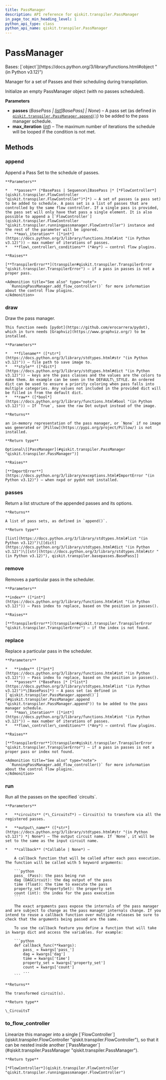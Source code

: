 ```yaml
---
title: PassManager
description: API reference for qiskit.transpiler.PassManager
in_page_toc_min_heading_level: 1
python_api_type: class
python_api_name: qiskit.transpiler.PassManager
---
```


# PassManager

<Class id="qiskit.transpiler.PassManager" github="https://github.com/qiskit/qiskit/tree/stable/0.25/qiskit/transpiler/passmanager.py" signature="qiskit.transpiler.PassManager(passes=None, max_iteration=1000)">
  Bases: [`object`](https://docs.python.org/3/library/functions.html#object "(in Python v3.12)")

  Manager for a set of Passes and their scheduling during transpilation.

  Initialize an empty PassManager object (with no passes scheduled).

  **Parameters**

  *   **passes** (*BasePass |* [*list*](https://docs.python.org/3/library/stdtypes.html#list "(in Python v3.12)")*\[BasePass] | None*) – A pass set (as defined in [`qiskit.transpiler.PassManager.append()`](#qiskit.transpiler.PassManager.append "qiskit.transpiler.PassManager.append")) to be added to the pass manager schedule.
  *   **max\_iteration** ([*int*](https://docs.python.org/3/library/functions.html#int "(in Python v3.12)")) – The maximum number of iterations the schedule will be looped if the condition is not met.

  ## Methods

  ### append

  <Function id="qiskit.transpiler.PassManager.append" name="append" signature="append(passes, max_iteration=None, **flow_controller_conditions)">
    Append a Pass Set to the schedule of passes.

    **Parameters**

    *   **passes** (*BasePass | Sequence\[BasePass |* [*FlowController*](qiskit.transpiler.FlowController "qiskit.transpiler.FlowController")*]*) – A set of passes (a pass set) to be added to schedule. A pass set is a list of passes that are controlled by the same flow controller. If a single pass is provided, the pass set will only have that pass a single element. It is also possible to append a [`FlowController`](qiskit.transpiler.FlowController "qiskit.transpiler.runningpassmanager.FlowController") instance and the rest of the parameter will be ignored.
    *   **max\_iteration** ([*int*](https://docs.python.org/3/library/functions.html#int "(in Python v3.12)")) – max number of iterations of passes.
    *   **flow\_controller\_conditions** (*Any*) – control flow plugins.

    **Raises**

    [**TranspilerError**](transpiler#qiskit.transpiler.TranspilerError "qiskit.transpiler.TranspilerError") – if a pass in passes is not a proper pass.

    <Admonition title="See also" type="note">
      `RunningPassManager.add_flow_controller()` for more information about the control flow plugins.
    </Admonition>
  </Function>

  ### draw

  <Function id="qiskit.transpiler.PassManager.draw" name="draw" signature="draw(filename=None, style=None, raw=False)">
    Draw the pass manager.

    This function needs [pydot](https://github.com/erocarrera/pydot), which in turn needs [Graphviz](https://www.graphviz.org/) to be installed.

    **Parameters**

    *   **filename** ([*str*](https://docs.python.org/3/library/stdtypes.html#str "(in Python v3.12)")) – file path to save image to.
    *   **style** ([*dict*](https://docs.python.org/3/library/stdtypes.html#dict "(in Python v3.12)")) – keys are the pass classes and the values are the colors to make them. An example can be seen in the DEFAULT\_STYLE. An ordered dict can be used to ensure a priority coloring when pass falls into multiple categories. Any values not included in the provided dict will be filled in from the default dict.
    *   **raw** ([*bool*](https://docs.python.org/3/library/functions.html#bool "(in Python v3.12)")) – If `True`, save the raw Dot output instead of the image.

    **Returns**

    an in-memory representation of the pass manager, or `None` if no image was generated or [Pillow](https://pypi.org/project/Pillow/) is not installed.

    **Return type**

    Optional\[[PassManager](#qiskit.transpiler.PassManager "qiskit.transpiler.PassManager")]

    **Raises**

    [**ImportError**](https://docs.python.org/3/library/exceptions.html#ImportError "(in Python v3.12)") – when nxpd or pydot not installed.
  </Function>

  ### passes

  <Function id="qiskit.transpiler.PassManager.passes" name="passes" signature="passes()">
    Return a list structure of the appended passes and its options.

    **Returns**

    A list of pass sets, as defined in `append()`.

    **Return type**

    [list](https://docs.python.org/3/library/stdtypes.html#list "(in Python v3.12)")\[[dict](https://docs.python.org/3/library/stdtypes.html#dict "(in Python v3.12)")\[[str](https://docs.python.org/3/library/stdtypes.html#str "(in Python v3.12)"), qiskit.transpiler.basepasses.BasePass]]
  </Function>

  ### remove

  <Function id="qiskit.transpiler.PassManager.remove" name="remove" signature="remove(index)">
    Removes a particular pass in the scheduler.

    **Parameters**

    **index** ([*int*](https://docs.python.org/3/library/functions.html#int "(in Python v3.12)")) – Pass index to replace, based on the position in passes().

    **Raises**

    [**TranspilerError**](transpiler#qiskit.transpiler.TranspilerError "qiskit.transpiler.TranspilerError") – if the index is not found.
  </Function>

  ### replace

  <Function id="qiskit.transpiler.PassManager.replace" name="replace" signature="replace(index, passes, max_iteration=None, **flow_controller_conditions)">
    Replace a particular pass in the scheduler.

    **Parameters**

    *   **index** ([*int*](https://docs.python.org/3/library/functions.html#int "(in Python v3.12)")) – Pass index to replace, based on the position in passes().
    *   **passes** (*BasePass |* [*list*](https://docs.python.org/3/library/stdtypes.html#list "(in Python v3.12)")*\[BasePass]*) – A pass set (as defined in [`qiskit.transpiler.PassManager.append()`](#qiskit.transpiler.PassManager.append "qiskit.transpiler.PassManager.append")) to be added to the pass manager schedule.
    *   **max\_iteration** ([*int*](https://docs.python.org/3/library/functions.html#int "(in Python v3.12)")) – max number of iterations of passes.
    *   **flow\_controller\_conditions** (*Any*) – control flow plugins.

    **Raises**

    [**TranspilerError**](transpiler#qiskit.transpiler.TranspilerError "qiskit.transpiler.TranspilerError") – if a pass in passes is not a proper pass or index not found.

    <Admonition title="See also" type="note">
      `RunningPassManager.add_flow_controller()` for more information about the control flow plugins.
    </Admonition>
  </Function>

  ### run

  <Function id="qiskit.transpiler.PassManager.run" name="run" signature="run(circuits, output_name=None, callback=None)">
    Run all the passes on the specified `circuits`.

    **Parameters**

    *   **circuits** (*\_CircuitsT*) – Circuit(s) to transform via all the registered passes.

    *   **output\_name** ([*str*](https://docs.python.org/3/library/stdtypes.html#str "(in Python v3.12)") *| None*) – The output circuit name. If `None`, it will be set to the same as the input circuit name.

    *   **callback** (*Callable | None*) –

        A callback function that will be called after each pass execution. The function will be called with 5 keyword arguments:

        ```python
        pass_ (Pass): the pass being run
        dag (DAGCircuit): the dag output of the pass
        time (float): the time to execute the pass
        property_set (PropertySet): the property set
        count (int): the index for the pass execution
        ```

        The exact arguments pass expose the internals of the pass manager and are subject to change as the pass manager internals change. If you intend to reuse a callback function over multiple releases be sure to check that the arguments being passed are the same.

        To use the callback feature you define a function that will take in kwargs dict and access the variables. For example:

        ```python
        def callback_func(**kwargs):
            pass_ = kwargs['pass_']
            dag = kwargs['dag']
            time = kwargs['time']
            property_set = kwargs['property_set']
            count = kwargs['count']
            ...
        ```

    **Returns**

    The transformed circuit(s).

    **Return type**

    \_CircuitsT
  </Function>

  ### to\_flow\_controller

  <Function id="qiskit.transpiler.PassManager.to_flow_controller" name="to_flow_controller" signature="to_flow_controller()">
    Linearize this manager into a single [`FlowController`](qiskit.transpiler.FlowController "qiskit.transpiler.FlowController"), so that it can be nested inside another [`PassManager`](#qiskit.transpiler.PassManager "qiskit.transpiler.PassManager").

    **Return type**

    [*FlowController*](qiskit.transpiler.FlowController "qiskit.transpiler.runningpassmanager.FlowController")
  </Function>
</Class>

